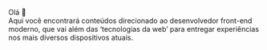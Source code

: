 Olá 👋<br />
Aqui você encontrará conteúdos direcionado ao desenvolvedor front-end moderno, que vai além das ‘tecnologias da web’ para entregar experiências nos mais diversos dispositivos atuais.
